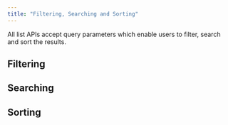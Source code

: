 ```yaml
---
title: "Filtering, Searching and Sorting"
---
```


All list APIs accept query parameters which enable users to filter, search and sort the results.

## Filtering

## Searching

## Sorting
